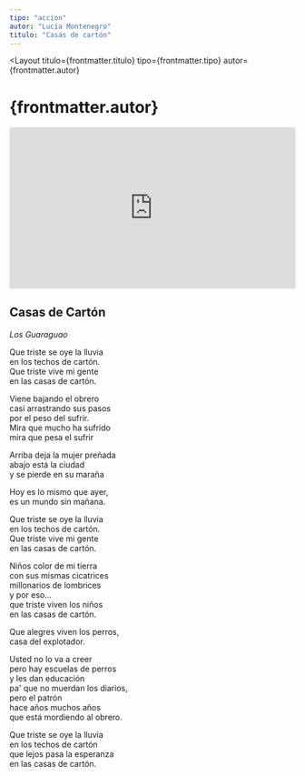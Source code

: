 ```yaml
---
tipo: "accion"
autor: "Lucía Montenegro"
titulo: "Casas de cartón"
---
```



<Layout
  titulo={frontmatter.titulo}
  tipo={frontmatter.tipo}
  autor={frontmatter.autor}
>

<Prose>
  <h1>{frontmatter.autor}</h1>
</Prose>

<div class="w-full">
  <div style="position:relative;padding-top:56.25%;">
    <iframe
      src="https://iframe.mediadelivery.net/embed/201842/577b0eae-876e-441a-ab9f-830d776e1589?autoplay=false&loop=false&muted=false&preload=true&responsive=true"
      loading="lazy"
      style="border:0;position:absolute;top:0;height:100%;width:100%;"
      allow="accelerometer;gyroscope;autoplay;encrypted-media;picture-in-picture;"
      allowfullscreen="true"
    ></iframe>
  </div>
</div>

<Prose>
<ImageCaption
  mobileImgUrl={imageCasasDeCarton}
  desktopImgUrl={imageCasasDeCarton}
  caption="Techos de cartón. Los Guaraguao"
  alt="alt"
  clase="mt-20"
/>

## Casas de Cartón

_Los Guaraguao_

Que triste se oye la lluvia\
en los techos de cartón.\
Que triste vive mi gente\
en las casas de cartón.

Viene bajando el obrero\
casi arrastrando sus pasos\
por el peso del sufrir.\
Mira que mucho ha sufrido\
mira que pesa el sufrir

Arriba deja la mujer preñada\
abajo está la ciudad\
y se pierde en su maraña

Hoy es lo mismo que ayer,\
es un mundo sin mañana.

Que triste se oye la lluvia\
en los techos de cartón.\
Que triste vive mi gente\
en las casas de cartón.

Niños color de mi tierra\
con sus mismas cicatrices\
millonarios de lombrices\
y por eso...\
que triste viven los niños\
en las casas de cartón.

Que alegres viven los perros,\
casa del explotador.

Usted no lo va a creer\
pero hay escuelas de perros\
y les dan educación\
pa' que no muerdan los diarios,\
pero el patrón\
hace años muchos años\
que está mordiendo al obrero.

Que triste se oye la lluvia\
en los techos de cartón\
que lejos pasa la esperanza\
en las casas de cartón.

</Prose>
</Layout>
